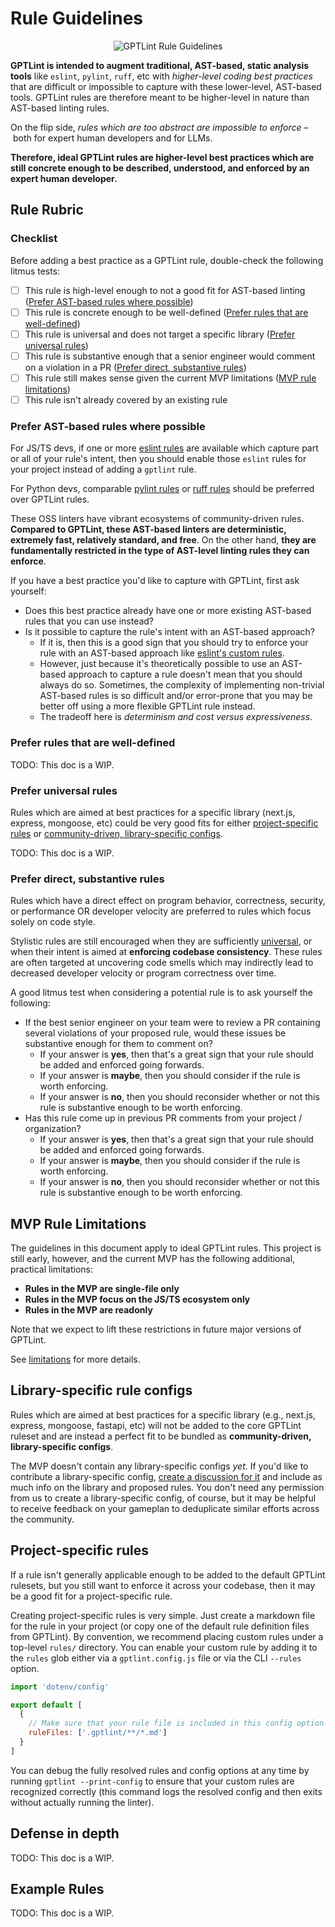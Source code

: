 
# Rule Guidelines

<p align='center'>
  <img alt='GPTLint Rule Guidelines' src='/gptlint-rule-guidelines.png' />
</p>

**GPTLint is intended to augment traditional, AST-based, static analysis tools** like `eslint`, `pylint`, `ruff`, etc with _higher-level coding best practices_ that are difficult or impossible to capture with these lower-level, AST-based tools. GPTLint rules are therefore meant to be higher-level in nature than AST-based linting rules.

On the flip side, _rules which are too abstract are impossible to enforce_ – both for expert human developers and for LLMs.

**Therefore, ideal GPTLint rules are higher-level best practices which are still concrete enough to be described, understood, and enforced by an expert human developer.**

## Rule Rubric

### Checklist

Before adding a best practice as a GPTLint rule, double-check the following litmus tests:

- [ ] This rule is high-level enough to not a good fit for AST-based linting ([Prefer AST-based rules where possible](#prefer-ast-based-rules-where-possible))
- [ ] This rule is concrete enough to be well-defined ([Prefer rules that are well-defined](#prefer-rules-that-are-well-defined))
- [ ] This rule is universal and does not target a specific library ([Prefer universal rules](#prefer-universal-rules))
- [ ] This rule is substantive enough that a senior engineer would comment on a violation in a PR ([Prefer direct, substantive rules](#prefer-direct-substantive-rules))
- [ ] This rule still makes sense given the current MVP limitations ([MVP rule limitations](#mvp-rule-limitations))
- [ ] This rule isn't already covered by an existing rule

### Prefer AST-based rules where possible

For JS/TS devs, if one or more [eslint rules](https://eslint.org/docs/latest/rules/) are available which capture part or all of your rule's intent, then you should enable those `eslint` rules for your project instead of adding a `gptlint` rule.

For Python devs, comparable [pylint rules](https://pylint.pycqa.org/en/latest/user_guide/checkers/features.html) or [ruff rules](https://docs.astral.sh/ruff/rules/) should be preferred over GPTLint rules.

These OSS linters have vibrant ecosystems of community-driven rules. **Compared to GPTLint, these AST-based linters are deterministic, extremely fast, relatively standard, and free**. On the other hand, **they are fundamentally restricted in the type of AST-level linting rules they can enforce**.

If you have a best practice you'd like to capture with GPTLint, first ask yourself:

- Does this best practice already have one or more existing AST-based rules that you can use instead?
- Is it possible to capture the rule's intent with an AST-based approach?
  - If it is, then this is a good sign that you should try to enforce your rule with an AST-based approach like [eslint's custom rules](https://eslint.org/docs/latest/extend/custom-rules).
  - However, just because it's theoretically possible to use an AST-based approach to capture a rule doesn't mean that you should always do so. Sometimes, the complexity of implementing non-trivial AST-based rules is so difficult and/or error-prone that you may be better off using a more flexible GPTLint rule instead.
  - The tradeoff here is _determinism and cost versus expressiveness_.

### Prefer rules that are well-defined

<Callout type='warning'>TODO: This doc is a WIP.</Callout>

### Prefer universal rules

Rules which are aimed at best practices for a specific library (next.js, express, mongoose, etc) could be very good fits for either [project-specific rules](#project-specific-rules) or [community-driven, library-specific configs](#library-specific-rule-configs).

<Callout type='warning'>TODO: This doc is a WIP.</Callout>

### Prefer direct, substantive rules

Rules which have a direct effect on program behavior, correctness, security, or performance OR developer velocity are preferred to rules which focus solely on code style.

Stylistic rules are still encouraged when they are sufficiently [universal](#prefer-universal-rules), or when their intent is aimed at **enforcing codebase consistency**. These rules are often targeted at uncovering code smells which may indirectly lead to decreased developer velocity or program correctness over time.

A good litmus test when considering a potential rule is to ask yourself the following:

- If the best senior engineer on your team were to review a PR containing several violations of your proposed rule, would these issues be substantive enough for them to comment on?
  - If your answer is **yes**, then that's a great sign that your rule should be added and enforced going forwards.
  - If your answer is **maybe**, then you should consider if the rule is worth enforcing.
  - If your answer is **no**, then you should reconsider whether or not this rule is substantive enough to be worth enforcing.
- Has this rule come up in previous PR comments from your project / organization?
  - If your answer is **yes**, then that's a great sign that your rule should be added and enforced going forwards.
  - If your answer is **maybe**, then you should consider if the rule is worth enforcing.
  - If your answer is **no**, then you should reconsider whether or not this rule is substantive enough to be worth enforcing.

## MVP Rule Limitations

The guidelines in this document apply to ideal GPTLint rules. This project is still early, however, and the current MVP has the following additional, practical limitations:

- **Rules in the MVP are single-file only**
- **Rules in the MVP focus on the JS/TS ecosystem only**
- **Rules in the MVP are readonly**

Note that we expect to lift these restrictions in future major versions of GPTLint.

See [limitations](../project/limitations.md) for more details.

## Library-specific rule configs

Rules which are aimed at best practices for a specific library (e.g., next.js, express, mongoose, fastapi, etc) will not be added to the core GPTLint ruleset and are instead a perfect fit to be bundled as **community-driven, library-specific configs**.

The MVP doesn't contain any library-specific configs _yet_. If you'd like to contribute a library-specific config, [create a discussion for it](https://github.com/gptlint/gptlint/discussions/new?category=ideas) and include as much info on the library and proposed rules. You don't need any permission from us to create a library-specific config, of course, but it may be helpful to receive feedback on your gameplan to deduplicate similar efforts across the community.

## Project-specific rules

If a rule isn't generally applicable enough to be added to the default GPTLint rulesets, but you still want to enforce it across your codebase, then it may be a good fit for a project-specific rule.

Creating project-specific rules is very simple. Just create a markdown file for the rule in your project (or copy one of the default rule definition files from GPTLint). By convention, we recommend placing custom rules under a top-level `rules/` directory. You can enable your custom rule by adding it to the `rules` glob either via a `gptlint.config.js` file or via the CLI `--rules` option.

```js filename="gptlint.config.js"
import 'dotenv/config'

export default [
  {
    // Make sure that your rule file is included in this config option
    ruleFiles: ['.gptlint/**/*.md']
  }
]
```

You can debug the fully resolved rules and config options at any time by running `gptlint --print-config` to ensure that your custom rules are recognized correctly (this command logs the resolved config and then exits without actually running the linter).

## Defense in depth

<Callout type='warning'>TODO: This doc is a WIP.</Callout>

## Example Rules

<Callout type='warning'>TODO: This doc is a WIP.</Callout>
